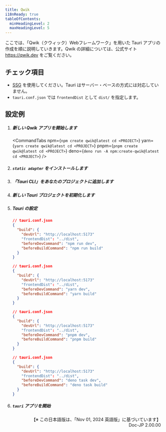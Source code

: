 ```yaml
---
title: Qwik
i18nReady: true
tableOfContents:
  minHeadingLevel: 2
  maxHeadingLevel: 5
---
```



ここでは、「Qwik（クウィック）Webフレームワーク」を用いた Tauri アプリの作成を順に説明していきます。Qwik の詳細については、公式サイト https://qwik.dev をご覧ください。

## チェック項目

- [SSG](https://qwik.dev/docs/guides/static-site-generation/) を使用してください。Tauri はサーバー・ベースの方式には対応していません。
- `tauri.conf.json` では `frontendDist` として `dist/` を指定します。

## 設定例

<Steps>

1.  ##### 新しい Qwik アプリを開始します

    <CommandTabs
      npm={`npm create qwik@latest
    cd <PROJECT>`}
      yarn={`yarn create qwik@latest
    cd <PROJECT>`}
      pnpm={`pnpm create qwik@latest
    cd <PROJECT>`}
      deno={`deno run -A npm:create-qwik@latest
    cd <PROJECT>`}
    />

1.  ##### `static adapter` をインストールします

    <CommandTabs
      npm="npm run qwik add static"
      yarn="yarn qwik add static"
      pnpm="pnpm qwik add static"
      deno="deno task qwik add static"
    />

1.  ##### 「Tauri CLI」をあなたのプロジェクトに追加します

    <CommandTabs
      npm="npm install -D @tauri-apps/cli@latest"
      yarn="yarn add -D @tauri-apps/cli@latest"
      pnpm="pnpm add -D @tauri-apps/cli@latest"
      deno="deno add -D npm:@tauri-apps/cli@latest"
    />

1.  ##### 新しい Tauri プロジェクトを初期化します

    <CommandTabs
      npm="npm run tauri init"
      yarn="yarn tauri init"
      pnpm="pnpm tauri init"
      deno="deno task tauri init"
    />

1.  ##### Tauri の設定

    <Tabs>

    <TabItem label="npm">

    ```json
    // tauri.conf.json
    {
      "build": {
        "devUrl": "http://localhost:5173"
        "frontendDist": "../dist",
        "beforeDevCommand": "npm run dev",
        "beforeBuildCommand": "npm run build"
      }
    }
    ```

    </TabItem>

    <TabItem label="yarn">

    ```json
    // tauri.conf.json
    {
      "build": {
        "devUrl": "http://localhost:5173"
        "frontendDist": "../dist",
        "beforeDevCommand": "yarn dev",
        "beforeBuildCommand": "yarn build"
      }
    }
    ```

    </TabItem>

    <TabItem label="pnpm">

    ```json
    // tauri.conf.json
    {
      "build": {
        "devUrl": "http://localhost:5173"
        "frontendDist": "../dist",
        "beforeDevCommand": "pnpm dev",
        "beforeBuildCommand": "pnpm build"
      }
    }
    ```

    </TabItem>

    <TabItem label="deno">

    ```json
    // tauri.conf.json
    {
      "build": {
        "devUrl": "http://localhost:5173"
        "frontendDist": "../dist",
        "beforeDevCommand": "deno task dev",
        "beforeBuildCommand": "deno task build"
      }
    }
    ```

    </TabItem>

    </Tabs>

1.  ##### `tauri` アプリを開始

    <CommandTabs
      npm="npm run tauri dev"
      yarn="yarn tauri dev"
      pnpm="pnpm tauri dev"
      deno="deno task tauri dev"
    />

</Steps>

<div style="text-align: right;">
  【※ この日本語版は、「Nov 01, 2024 英語版」に基づいています】
  <br />
  Doc-JP 2.00.00
</div>
